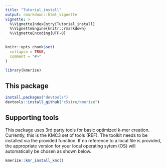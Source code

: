 ```yaml
---
title: "Tutorial_install"
output: rmarkdown::html_vignette
vignette: >
  %\VignetteIndexEntry{Tutorial_install}
  %\VignetteEngine{knitr::rmarkdown}
  %\VignetteEncoding{UTF-8}
---
```


```r
knitr::opts_chunk$set(
  collapse = TRUE,
  comment = "#>"
)
```

```r
library(kmerize)
```



## This package

```r
install.packages("devtools")
devtools::install_github("c5sire/kmerize")
```


## Supporting tools

This package uses 3rd party tools for basic optimized k-mer creation. Currently, this is the KMC3 set of tools (REF).
The toolkit needs to be installed via the provided function. If no reference to a local file is provided,
the appropriate version for your local operating sytem (OS) will automatically be chosen as shown below.

```r
kmerize::kmr_install_kmc()
```

